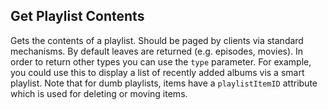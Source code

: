 ## Get Playlist Contents

Gets the contents of a playlist. Should be paged by clients via standard mechanisms. 
By default leaves are returned (e.g. episodes, movies). In order to return other types you can use the `type` parameter. 
For example, you could use this to display a list of recently added albums vis a smart playlist. 
Note that for dumb playlists, items have a `playlistItemID` attribute which is used for deleting or moving items.
